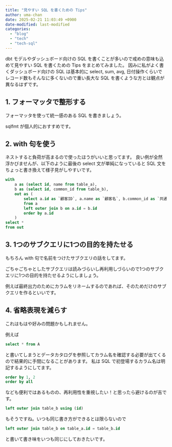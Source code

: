 ```yaml
---
title: "見やすい SQL を書くための Tips"
author: uma-chan
date: 2025-02-21 11:03:49 +0900
date-modified: last-modified
categories:
  - "blog"
  - "tech"
  - "tech-sql"
---
```


dbt モデルやダッシュボード向けの SQL を書くことが多いので戒めの意味も込めて見やすい SQL を書くための Tips をまとめてみました。
因みに私がよく書くダッシュボード向けの SQL は基本的に select, sum, avg, 日付操作くらいでレコード数もそんなに多くないので重い長大な SQL を書くような方とは観点が異なるはずです。

## 1. フォーマッタで整形する

フォーマッタを使って統一感のある SQL を書きましょう。

sqlfmt が個人的におすすめです。

## 2. with 句を使う

ネストすると負荷が高まるので使ったほうがいいと思ってます。
良い例が全然浮かびませんが、以下のように最後の select 文が単純になっていると SQL 文をちょっと書き換えて様子見がしやすいです。

```sql
with
    a as (select id, name from table_a),
    b as (select id, common_id from table_b),
    out as (
        select a.id as `顧客ID`, a.name as `顧客名`, b.common_id as `共通ID`
        from a
        left outer join b on a.id = b.id
        order by a.id
    )
select *
from out
```

## 3. 1つのサブクエリに1つの目的を持たせる

もちろん with 句で名前をつけたサブクエリの話をしてます。

ごちゃごちゃとしたサブクエリは読みづらいし再利用しづらいので1つのサブクエリに1つの目的を持たせるようにしましょう。

例えば最終出力のためにカラムをリネームするのであれば、そのためだけのサブクエリを作るといいです。

## 4. 省略表現を減らす

これはもはや好みの問題かもしれません。

例えば

```sql
select * from A
```

と書いてしまうとデータカタログを参照してカラム名を確認する必要が出てくるので結果的に手間になることがあります。
私は SQL で初登場するカラム名は明記するようにしてます。

```sql
order by 1, 2
order by all
```

なども便利ではあるものの、再利用性を重視したい！と思ったら避けるのが吉です。

```sql
left outer join table_b using (id)
```

もそうですね。いつも同じ書き方ができるとは限らないので

```sql
left outer join table_b on table_a.id = table_b.id
```

と書いて書き味をいつも同じにしておきたいです。
